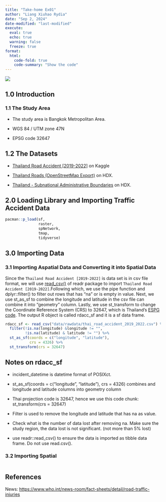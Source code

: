 ```yaml
---
title: "Take-home Ex01"
author: "Liang Xiuhao Rydia"
date: "Sep 2, 2024"
date-modified: "last-modified"
execute:
  eval: true
  echo: true
  warning: false
  freeze: true
format: 
  html:
    code-fold: true
    code-summary: "Show the code"
---
```


![](images/A_detailed_illustration_of_a_study_on_road_traffic_landscape.jpeg)

## 1.0 Introduction

### 1.1 The Study Area

-   The study area is Bangkok Metropolitan Area.

-   WGS 84 / UTM zone 47N

-   EPSG code 32647

## 1.2 The Datasets

-   [Thailand Road Accident \[2019-2022\]](https://www.kaggle.com/datasets/thaweewatboy/thailand-road-accident-2019-2022) on Kaggle

-   [Thailand Roads (OpenStreetMap Export)](https://data.humdata.org/dataset/hotosm_tha_roads) on HDX.

-   [Thailand - Subnational Administrative Boundaries](https://data.humdata.org/dataset/cod-ab-tha?) on HDX.

## 2.0 Loading Library and Importing Traffic Accident Data

```r
pacman::p_load(sf, 
               raster,
               spNetwork,
               tmap, 
               tidyverse)
```

## 3.0 Importing Data

### 3.1 Importing Aspatial Data and Converting it into Spatial Data

Since the `Thailand Road Accident [2019-2022]` is data set is in csv file format, we will use [read_csv()](https://readr.tidyverse.org/reference/read_delim.html) of readr package to import `Thailand Road Accident [2019-2022]`.Following which, we use the pipe function and dplyr::filter() to filter out rows that has "na" or is empty in value. Next, we use st_as_sf to combine the longitude and latitude in the csv file can combine it into "geometry" column. Lastly, we use st_transform to change the Coordinate Reference System (CRS) to 32647, which is Thailand's [ESPG code](https://epsg.io/map#srs=32647&x=769964.9694806639&y=1455180.7056970089&z=5&layer=streets). The output R object is called rdacc_sf and it is a sf data frame.

```r
rdacc_sf <- read_csv("data/rawdata/thai_road_accident_2019_2022.csv") %>%
  filter(!is.na(longitude) &longitude != "",
         !is.na(latitude) & latitude != "") %>% 
  st_as_sf(coords = c("longitude", "latitude"),
           crs = 4326) %>% 
  st_transform(crs = 32647)
```

::: callout-note
## Notes on rdacc_sf

-   incident_datetime is datetime format of POSIXct.

-   st_as_sf(coords = c("longitude", "latitude"), crs = 4326) combines and longitude and latitude columns into geometry column

-   Thai projection code is 32647, hence we use this code chunk: st_transform(crs = 32647)

-   Filter is used to remove the longitude and latitude that has na as value.

-   Check what is the number of data lost after removing na. Make sure the study region, the data lost is not significant. (not more than 5% lost)

-   use readr::read_csv() to ensure the data is imported as tibble data frame. Do not use read.csv().
:::

### 3.2 Importing Spatial

```r

```

## References

News: <https://www.who.int/news-room/fact-sheets/detail/road-traffic-injuries>
